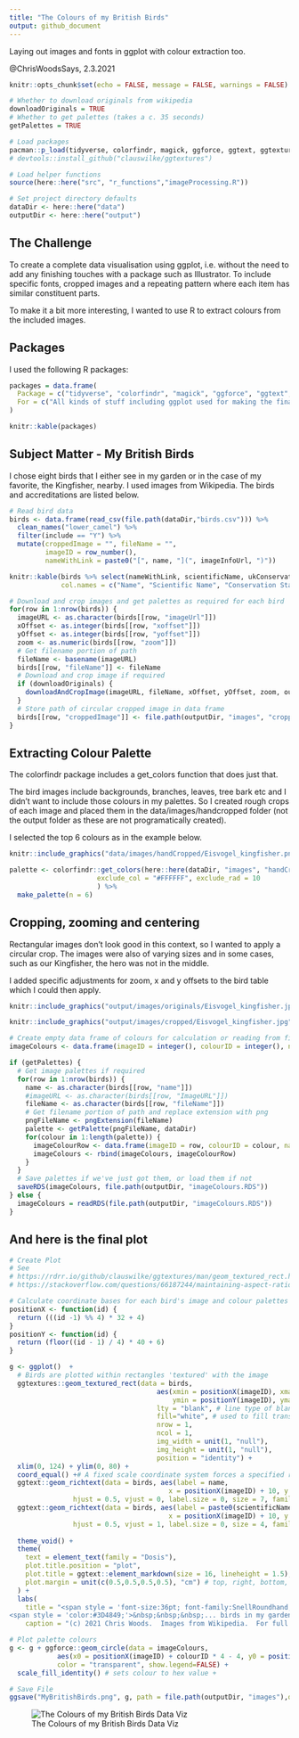```yaml
---
title: "The Colours of my British Birds"
output: github_document
---
```

Laying out images and fonts in ggplot with colour extraction too.

@ChrisWoodsSays, 2.3.2021

```r
knitr::opts_chunk$set(echo = FALSE, message = FALSE, warnings = FALSE)

# Whether to download originals from wikipedia
downloadOriginals = TRUE
# Whether to get palettes (takes a c. 35 seconds) 
getPalettes = TRUE

# Load packages
pacman::p_load(tidyverse, colorfindr, magick, ggforce, ggtext, ggtextures, here, tools, janitor)
# devtools::install_github("clauswilke/ggtextures")

# Load helper functions
source(here::here("src", "r_functions","imageProcessing.R"))

# Set project directory defaults
dataDir <- here::here("data")
outputDir <- here::here("output")
```

## The Challenge

To create a complete data visualisation using ggplot, i.e. without the need to add any finishing touches with a package such as Illustrator.  To include specific fonts, cropped images and a repeating pattern where each item has similar constituent parts.

To make it a bit more interesting, I wanted to use R to extract colours from the included images.

## Packages
I used the following R packages:
```r
packages = data.frame(
  Package = c("tidyverse", "colorfindr", "magick", "ggforce", "ggtext", "ggtextures", "here", "tools", "janitor", "kable"),
  For = c("All kinds of stuff including ggplot used for making the final plot", "Extracting the colour palettes", "Cropping and resizing the bird images", "Plotting palette circles in specific places", "Adding rich text (with fonts) to ggplot", "Places images without distortion based on the device aspect ratio or scales", "Great for easily getting hold of files in your project structure without hardcoding underlying folders", "Removing the extension from a file name so that I can add .png", "Cleaning up column names in bird file", "Displaying tables like this one")
)

knitr::kable(packages)
```

## Subject Matter - My British Birds
I chose eight birds that I either see in my garden or in the case of my favorite, the Kingfisher, nearby.  I used images from Wikipedia.  The birds and accreditations are listed below.

```r
# Read bird data
birds <- data.frame(read_csv(file.path(dataDir,"birds.csv"))) %>%
  clean_names("lower_camel") %>%
  filter(include == "Y") %>%
  mutate(croppedImage = "", fileName = "",
         imageID = row_number(),
         nameWithLink = paste0("[", name, "](", imageInfoUrl, ")"))

knitr::kable(birds %>% select(nameWithLink, scientificName, ukConservationStatus, whatTheyEat, imageCredit),
             col.names = c("Name", "Scientific Name", "Conservation Status", "What they eat", "Image Credit"))
```

```r
# Download and crop images and get palettes as required for each bird
for(row in 1:nrow(birds)) {
  imageURL <- as.character(birds[[row, "imageUrl"]])
  xOffset <- as.integer(birds[[row, "xoffset"]])
  yOffset <- as.integer(birds[[row, "yoffset"]])
  zoom <- as.numeric(birds[[row, "zoom"]])
  # Get filename portion of path
  fileName <- basename(imageURL)
  birds[[row, "fileName"]] <- fileName
  # Download and crop image if required
  if (downloadOriginals) {
    downloadAndCropImage(imageURL, fileName, xOffset, yOffset, zoom, outputDir)  
  }
  # Store path of circular cropped image in data frame
  birds[[row, "croppedImage"]] <- file.path(outputDir, "images", "cropped", fileName)
}
```
## Extracting Colour Palette
The colorfindr package includes a get_colors function that does just that. 

The bird images include backgrounds, branches, leaves, tree bark etc and I didn't want to include those colours in my palettes.  So I created rough crops of each image and placed them in the data/images/handcropped folder (not the output folder as these are not programatically created).

I selected the top 6 colours as in the example below.

```r
knitr::include_graphics("data/images/handCropped/Eisvogel_kingfisher.png")
```
```r
palette <- colorfindr::get_colors(here::here(dataDir, "images", "handCropped", "Eisvogel_kingfisher.png"), 
                      exclude_col = "#FFFFFF", exclude_rad = 10
                      ) %>% 
  make_palette(n = 6)
```

## Cropping, zooming and centering
Rectangular images don't look good in this context, so I wanted to apply a circular crop.  The images were also of varying sizes and in some cases, such as our Kingfisher, the hero was not in the middle.

I added specific adjustments for zoom, x and y offsets to the bird table which I could then apply.
```r
knitr::include_graphics("output/images/originals/Eisvogel_kingfisher.jpg")
```
```r
knitr::include_graphics("output/images/cropped/Eisvogel_kingfisher.jpg")
```

```r
# Create empty data frame of colours for calculation or reading from file
imageColours <- data.frame(imageID = integer(), colourID = integer(), name = character(), colour = character()) 

if (getPalettes) {
  # Get image palettes if required
  for(row in 1:nrow(birds)) {
    name <- as.character(birds[[row, "name"]])
    #imageURL <- as.character(birds[[row, "ImageURL"]])
    fileName <- as.character(birds[[row, "fileName"]])
    # Get filename portion of path and replace extension with png
    pngFileName <- pngExtension(fileName)
    palette <- getPalette(pngFileName, dataDir)
    for(colour in 1:length(palette)) {
      imageColourRow <- data.frame(imageID = row, colourID = colour, name = name, colour = palette[colour]) 
      imageColours <- rbind(imageColours, imageColourRow)
    }
  }
  # Save palettes if we've just got them, or load them if not
  saveRDS(imageColours, file.path(outputDir, "imageColours.RDS"))
} else {
  imageColours = readRDS(file.path(outputDir, "imageColours.RDS"))
}

```

## And here is the final plot

```r
# Create Plot
# See
# https://rdrr.io/github/clauswilke/ggtextures/man/geom_textured_rect.html
# https://stackoverflow.com/questions/66187244/maintaining-aspect-ratio-of-shapes-and-images-in-ggplot-ggimage?noredirect=1#comment117027818_66187244

# Calculate coordinate bases for each bird's image and colour palettes
positionX <- function(id) {
  return (((id -1) %% 4) * 32 + 4)
}
positionY <- function(id) {
  return (floor((id - 1) / 4) * 40 + 6)
}

g <- ggplot()  +
  # Birds are plotted within rectangles 'textured' with the image
  ggtextures::geom_textured_rect(data = birds, 
                                     aes(xmin = positionX(imageID), xmax = positionX(imageID) + 20,
                                         ymin = positionY(imageID), ymax = positionY(imageID) + 20, image = croppedImage), 
                                     lty = "blank", # line type of blank to remove border
                                     fill="white", # used to fill transparent areas of image
                                     nrow = 1,
                                     ncol = 1,
                                     img_width = unit(1, "null"),
                                     img_height = unit(1, "null"),
                                     position = "identity") +
  xlim(0, 124) + ylim(0, 80) +
  coord_equal() +# A fixed scale coordinate system forces a specified ratio between the physical representation of data units on the axes. 
  ggtext::geom_richtext(data = birds, aes(label = name,
                                        x = positionX(imageID) + 10, y = positionY(imageID) + 28),
                hjust = 0.5, vjust = 0, label.size = 0, size = 7, family = "Snell Roundhand") +
  ggtext::geom_richtext(data = birds, aes(label = paste0(scientificName, "<br>", order, "<br>", family),
                                        x = positionX(imageID) + 10, y = positionY(imageID) + 28),
                hjust = 0.5, vjust = 1, label.size = 0, size = 4, family = "Dosis") +
  
  theme_void() +
  theme(
    text = element_text(family = "Dosis"),
    plot.title.position = "plot",
    plot.title = ggtext::element_markdown(size = 16, lineheight = 1.5),
    plot.margin = unit(c(0.5,0.5,0.5,0.5), "cm") # top, right, bottom, left
  ) +
  labs(
    title = "<span style = 'font-size:36pt; font-family:SnellRoundhand;'>The Colours of my British Birds</span><br>
<span style = 'color:#3D4849;'>&nbsp;&nbsp;&nbsp;... birds in my garden or nearby</span>",
    caption = "(c) 2021 Chris Woods.  Images from Wikipedia.  For full details and accreditations see https://github.com/ChrisWoodsSays/bird_colours")

# Plot palette colours
g <- g + ggforce::geom_circle(data = imageColours, 
            aes(x0 = positionX(imageID) + colourID * 4 - 4, y0 = positionY(imageID) - 3, r = 2, fill = colour), 
            color = "transparent", show.legend=FALSE) +
  scale_fill_identity() # sets colour to hex value +

# Save File
ggsave("MyBritishBirds.png", g, path = file.path(outputDir, "images"),device = "png", dpi=300, width = 29.7, height = 21, units = "cm")

```

![The Colours of my British Birds Data Viz](output/images/MyBritishBirds.png)
